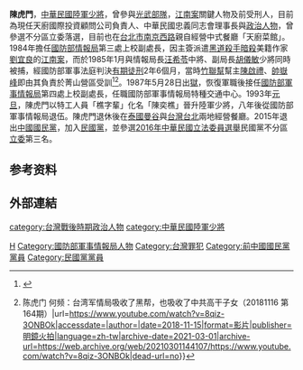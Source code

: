 {{Infobox military person
|name=陳虎門
|other_name=陳奕樵
|nationality={{ROC}}
|party={{KMT}}（－2015年）<br/>{{MKT}}（2015年－2019年1月24日）<br/>{{國會政黨聯盟}}（2019年1月25日－）
|allegiance = {{ROCMND}}
|branch = {{ROCA}}
|serviceyears=－2001年
|rank=[[File:Taiwan-army-OF-7.svg|17px]][[少將#中華民國|少將]]
}}
'''陳虎門'''{{BD|1943年|6月8日||}}，[[中華民國陸軍|中華民國陸軍]][[少將|少將]]，曾參與[[泰緬孤軍|光武部隊]]，[[江南案|江南案]]關鍵人物及前受刑人，目前為現任天廚國際投資顧問公司負責人、中華民國忠義同志會理事長與[[政治人物|政治人物]]，曾參選不分區立委落選，目前也在[[台北市|台北市]][[南京西路|南京西路]]親自經營中式餐廳「天廚菜館」。1984年擔任[[國防部情報局|國防部情報局]]第三處上校副處長，因主簽派遣[[黑道|黑道]][[殺手|殺手]][[暗殺|暗殺]]美籍作家[[劉宜良|劉宜良]]的[[江南案|江南案]]，而於1985年1月與情報局長[[汪希苓|汪希苓]]中將、副局長[[胡儀敏|胡儀敏]]少將同時被捕，經國防部軍事法庭判決[[有期徒刑|有期徒刑]]2年6個月，當時[[竹聯幫|竹聯幫]]幫主[[陳啟禮|陳啟禮]]、[[帥嶽峰|帥嶽峰]]即由其負責於菁山營區受訓<ref>{{Cite web|url=https://blog.boxun.com/hero/200802/xsj12/3_1.shtml|title=《汪敬煦先生訪談錄》|author=|agency=[[國史館|國史館]]|publisher=|accessdate=|date=1993|archive-date=2020-01-11|archive-url=https://web.archive.org/web/20200111180803/https://blog.boxun.com/hero/200802/xsj12/3_1.shtml|dead-url=no}}</ref><ref>{{Cite web|title=历史明镜 {{!}} 陈虎门 何频：台湾军情局吸收了黑帮，也吸收了中共高干子女（20181116 第164期）|url=https://www.youtube.com/watch?v=8qiz-3ONBOk|accessdate=|author=|date=2018-11-15|format=影片|publisher=明鏡火拍|language=zh-tw|archive-date=2021-03-01|archive-url=https://web.archive.org/web/20210301144107/https://www.youtube.com/watch?v=8qiz-3ONBOk|dead-url=no}}</ref>。1987年5月28日出[[監獄|獄]]，恢復軍職後接任[[國防部軍事情報局|國防部軍事情報局]]第四處上校副處長，任職國防部軍事情報局特種交通中心。1993年[[元旦|元旦]]，陳虎門以特工人員「樵字輩」化名「陳奕樵」晉升陸軍少將，八年後從國防部軍事情報局退伍。陳虎門退休後在[[泰國|泰國]][[曼谷|曼谷]]與[[台灣|台灣]][[台北|台北]]兩地經營餐廳。2015年退出[[中國國民黨|中國國民黨]]，加入[[民國黨|民國黨]]，並參選[[2016年中華民國立法委員選舉|2016年中華民國立法委員選舉]]民國黨不分區[[立委|立委]]第三名。

== 参考资料 ==
{{Reflist}}

== 外部連結 ==

{{Authority control}}
{{DEFAULTSORT:Chen陈}}

[[Category:陈姓|H]]
[[category:台灣戰後時期政治人物|category:台灣戰後時期政治人物]]
[[Category:國防部軍事情報局人物|Category:國防部軍事情報局人物]]
[[Category:台灣罪犯|Category:台灣罪犯]]
[[category:中華民國陸軍少將|category:中華民國陸軍少將]]
[[Category:前中國國民黨黨員|Category:前中國國民黨黨員]]
[[Category:民國黨黨員|Category:民國黨黨員]]